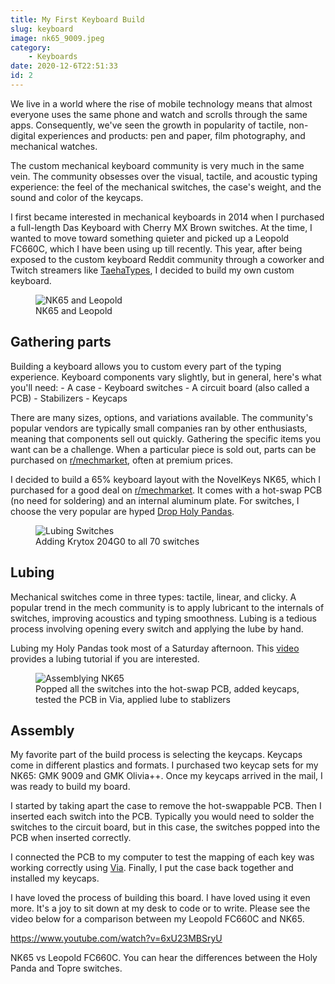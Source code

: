 ```yaml
---
title: My First Keyboard Build
slug: keyboard
image: nk65_9009.jpeg
category: 
    - Keyboards
date: 2020-12-6T22:51:33
id: 2
---
```


We live in a world where the rise of mobile technology means that almost everyone uses the same phone and watch and scrolls through the same apps. Consequently, we've seen the growth in popularity of tactile, non-digital experiences and products: pen and paper, film photography, and mechanical watches.

The custom mechanical keyboard community is very much in the same vein. The community obsesses over the visual, tactile, and acoustic typing experience: the feel of the mechanical switches, the case's weight, and the sound and color of the keycaps.

I first became interested in mechanical keyboards in 2014 when I purchased a full-length Das Keyboard with Cherry MX Brown switches. At the time, I wanted to move toward something quieter and picked up a Leopold FC660C, which I have been using up till recently. This year, after being exposed to the custom keyboard Reddit community through a coworker and Twitch streamers like [TaehaTypes](https://www.youtube.com/user/FeelgHoodMusic), I decided to build my own custom keyboard. 

<figure>
  <img src="both.jpeg" alt="NK65 and Leopold" />
  <figcaption>NK65 and Leopold</figcaption>
</figure>

## Gathering parts

Building a keyboard allows you to custom every part of the typing experience. Keyboard components vary slightly, but in general, here's what you'll need:
    - A case
    - Keyboard switches
    - A circuit board (also called a PCB)
    - Stabilizers
    - Keycaps

There are many sizes, options, and variations available. The community's popular vendors are typically small companies ran by other enthusiasts, meaning that components sell out quickly. Gathering the specific items you want can be a challenge. When a particular piece is sold out, parts can be purchased on [r/mechmarket](https://www.reddit.com/r/mechmarket/), often at premium prices. 

I decided to build a 65% keyboard layout with the NovelKeys NK65, which I purchased for a good deal on [r/mechmarket](https://www.reddit.com/r/mechmarket/). It comes with a hot-swap PCB (no need for soldering) and an internal aluminum plate. For switches, I choose the very popular are hyped [Drop Holy Pandas](https://drop.com/buy/drop-invyr-holy-panda-mechanical-switches).

<figure>
  <img src="lubing.jpeg" alt="Lubing Switches" />
  <figcaption>Adding Krytox 204G0 to all 70 switches</figcaption>
</figure>

## Lubing

Mechanical switches come in three types: tactile, linear, and clicky. A popular trend in the mech community is to apply lubricant to the internals of switches, improving acoustics and typing smoothness. Lubing is a tedious process involving opening every switch and applying the lube by hand.

Lubing my Holy Pandas took most of a Saturday afternoon. This [video](https://www.youtube.com/watch?v=5y5KoRFWXe8) provides a lubing tutorial if you are interested.

<figure>
  <img src="build.jpeg" alt="Assemblying NK65" />
  <figcaption>Popped all the switches into the hot-swap PCB, added keycaps, tested the PCB in Via, applied lube to stablizers</figcaption>
</figure>

## Assembly

My favorite part of the build process is selecting the keycaps. Keycaps come in different plastics and formats. I purchased two keycap sets for my NK65: GMK 9009 and GMK Olivia++. Once my keycaps arrived in the mail, I was ready to build my board.

I started by taking apart the case to remove the hot-swappable PCB. Then I inserted each switch into the PCB. Typically you would need to solder the switches to the circuit board, but in this case, the switches popped into the PCB when inserted correctly.

I connected the PCB to my computer to test the mapping of each key was working correctly using [Via](https://caniusevia.com/). Finally, I put the case back together and installed my keycaps.

I have loved the process of building this board. I have loved using it even more. It's a joy to sit down at my desk to code or to write. Please see the video below for a comparison between my Leopold FC660C and NK65. 


https://www.youtube.com/watch?v=6xU23MBSryU
<figcaption>NK65 vs Leopold FC660C. You can hear the differences between the Holy Panda and Topre switches.</figcaption>